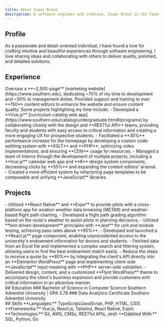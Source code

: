 ```yaml
---
title: About Isaac Braun
description: A software engineer and creative, Isaac Braun is the founder and leader of Braun Bauen.
---
```


## Profile
As a passionate and detail-oriented individual, I have found a love for crafting intuitive and beautiful experiences through software engineering.
I love sharing ideas and collaborating with others to deliver quality, polished, and detailed solutions.


<ContactIcons />

## Experience

<ResumeItem heading="Website Development Manager" desc="Southern Adventist University" duration="November 2022 - December 2024">
Oversaw a **~2,500-page** [marketing website](https://www.southern.edu), dedicating ~70% of my time to development and ~30% to management duties.
Provided support and training to over **150** content editors to enhance the website and ensure content quality.
Some projects highlighting my time include:
- Developed a **Vue.js** [curriculum catalog web app](https://www.southern.edu/catalog/undergraduate.html#/programs) by
collaborating closely with the design and **RESTful API** teams, providing faculty and students with easy access to critical
information and creating a more engaging UX for prospective students.
- Facilitated a **30%** performance increase for the homepage by developing a custom code-splitting system with **XSLT** and **PHP**,
optimizing video implementations, and ensuring **CDN** usage for resources.
- Managed a team of interns through the development of multiple projects, including a **Vue.js** calendar web app and **6** design system components,
decreasing clicks by **55%** and expanding the content editors' arsenal.
- Created a more efficient system by refactoring page templates to be composable and unifying **JavaScript** libraries.
</ResumeItem>

## Projects
<ResumeItem heading="Iter" duration="Braun Bauen" link="https://github.com/isaacbraun/Iter">
- Utilized **React Native** and **Expo** to provide pilots with a cross-platform app for aviation weather data browsing (METAR) and weather-based flight path charting.
- Developed a flight path grading algorithm based on the route's weather to assist pilots in planning decisions.
- Utilized **test-driven development** principles with **Jest** for unit and module testing, achieving pass rates above **95%**.
</ResumeItem>

<ResumeItem heading="React.js Search/Filter Component" duration="Southern Adventist University" link="https://www.southern.edu/advancement/development/named-endowments/index.html">
- Developed and launched a **React.js** page component, enabling unprecedented access to the university's endowment information for donors and students.
- Fetched data from an Excel file and implemented a complex search and filtering system, allowing users to find the best endowment match easily.
</ResumeItem>

<ResumeItem heading="Streamlined Customer Quote Flow" duration="Zillion Insurance" link="https://www.myzillion.com/">
- Reduce the steps to receive a quote by **80%** by integrating the client's API directly into an **Elementor WordPress** page and implementing client-side **JavaScript** input-masking with **PHP** server-side validation. 
</ResumeItem>

<ResumeItem heading="Dentistry WordPress Website" duration="Chattanooga Tongue Tie Center" link="https://www.tonguetiechattanooga.com">
- Delivered design, content, and a customized **Flynt WordPress** theme to accompany the client's business expansion and provide customers with critical information in an attractive manner.
</ResumeItem>

<section class='flex gap-2 sm:gap-12 flex-wrap flew-row ms-1'>
<div>
## Education
### Bachelor of Science in Computer Science
Southern Adventist University | GPA 3.78
### Data Analytics Certificate
Southern Adventist University
</div>

<div>
## Skills
**Languages:** TypeScript/JavaScript, PHP, HTML, CSS\
**Frameworks:** Vue.js, React.js, Tailwind, React Native, Expo\
**Technologies:** Git, AWS, CMSs, RESTful APIs, Jest\
**Dabbled With:** SQL, Python, Go
</div>
</section>
